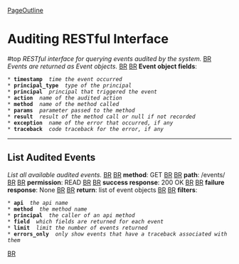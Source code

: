 [[PageOutline]]
= Auditing RESTful Interface = #top
''RESTful interface for querying events audited by the system.'' [[BR]]
''Events are returned as Event objects.'' [[BR]]
[[BR]]
'''Event object fields''': 
 * '''timestamp''' <int> ''time the event occurred''
 * '''principal_type''' <str> ''type of the principal''
 * '''principal''' <str> ''principal that triggered the event''
 * '''action''' <str> ''name of the audited action''
 * '''method''' <str> ''name of the method called''
 * '''params''' <list of str> ''parameter passed to the method''
 * '''result''' <str> ''result of the method call or null if not recorded''
 * '''exception''' <str> ''name of the error that occurred, if any''
 * '''traceback''' <str> ''code traceback for the error, if any''

----

== List Audited Events ==
''List all available audited events.'' [[BR]]
[[BR]]
'''method''': GET [[BR]]
[[BR]]
'''path''': /events/ [[BR]]
[[BR]]
'''permission''': READ [[BR]]
[[BR]]
'''success response''': 200 OK [[BR]]
[[BR]]
'''failure response''': None [[BR]]
[[BR]]
'''return''': list of event objects [[BR]]
[[BR]]
'''filters''': 
 * '''api''' <str> ''the api name''
 * '''method''' <str> ''the method name''
 * '''principal''' <str> ''the caller of an api method''
 * '''field''' <str> ''which fields are returned for each event''
 * '''limit''' <int> ''limit the number of events returned''
 * '''errors_only''' <bool> ''only show events that have a traceback associated with them''
[[BR]]
